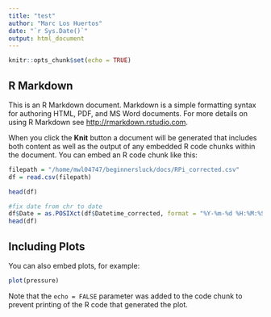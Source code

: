 ```yaml
---
title: "test"
author: "Marc Los Huertos"
date: "`r Sys.Date()`"
output: html_document
---
```


```r
knitr::opts_chunk$set(echo = TRUE)
```

## R Markdown

This is an R Markdown document. Markdown is a simple formatting syntax for authoring HTML, PDF, and MS Word documents. For more details on using R Markdown see <http://rmarkdown.rstudio.com>.

When you click the **Knit** button a document will be generated that includes both content as well as the output of any embedded R code chunks within the document. You can embed an R code chunk like this:

```r
filepath = "/home/mwl04747/beginnersluck/docs/RPi_corrected.csv"
df = read.csv(filepath)

head(df)

#fix date from chr to date
df$Date = as.POSIXct(df$Datetime_corrected, format = "%Y-%m-%d %H:%M:%S")
head(df)

```

## Including Plots

You can also embed plots, for example:

```r
plot(pressure)
```

Note that the `echo = FALSE` parameter was added to the code chunk to prevent printing of the R code that generated the plot.
